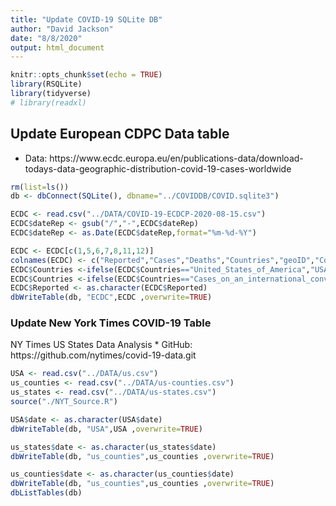 ```yaml
---
title: "Update COVID-19 SQLite DB"
author: "David Jackson"
date: "8/8/2020"
output: html_document
---
```


```r
knitr::opts_chunk$set(echo = TRUE)
library(RSQLite)
library(tidyverse)
# library(readxl)

```

## Update European CDPC Data table
* Data: https://www.ecdc.europa.eu/en/publications-data/download-todays-data-geographic-distribution-covid-19-cases-worldwide

```r
rm(list=ls())
db <- dbConnect(SQLite(), dbname="../COVIDDB/COVID.sqlite3")

ECDC <- read.csv("../DATA/COVID-19-ECDCP-2020-08-15.csv")
ECDC$dateRep <- gsub("/","-",ECDC$dateRep)
ECDC$dateRep <- as.Date(ECDC$dateRep,format="%m-%d-%Y")

ECDC <- ECDC[c(1,5,6,7,8,11,12)]
colnames(ECDC) <- c("Reported","Cases","Deaths","Countries","geoID","Continent","Cumative")  
ECDC$Countries <-ifelse(ECDC$Countries=="United_States_of_America","USA",ECDC$Countries)
ECDC$Countries <-ifelse(ECDC$Countries=="Cases_on_an_international_conveyance_Japan","Japan",ECDC$Countries)
ECDC$Reported <- as.character(ECDC$Reported)
dbWriteTable(db, "ECDC",ECDC ,overwrite=TRUE)
```

### Update New York Times COVID-19 Table
NY Times US States Data Analysis
* GitHub: https://github.com/nytimes/covid-19-data.git

```r
USA <- read.csv("../DATA/us.csv")
us_counties <- read.csv("../DATA/us-counties.csv")
us_states <- read.csv("../DATA/us-states.csv")
source("./NYT_Source.R")

USA$date <- as.character(USA$date)
dbWriteTable(db, "USA",USA ,overwrite=TRUE)

us_states$date <- as.character(us_states$date)
dbWriteTable(db, "us_counties",us_counties ,overwrite=TRUE)

us_counties$date <- as.character(us_counties$date)
dbWriteTable(db, "us_counties",us_counties ,overwrite=TRUE)
dbListTables(db)
```

